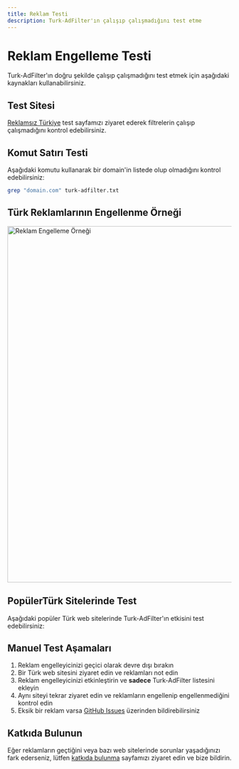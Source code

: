 ```yaml
---
title: Reklam Testi
description: Turk-AdFilter'ın çalışıp çalışmadığını test etme
---
```


# Reklam Engelleme Testi

Turk-AdFilter'ın doğru şekilde çalışıp çalışmadığını test etmek için aşağıdaki kaynakları kullanabilirsiniz.

## Test Sitesi

[Reklamsız Türkiye](https://reklamsiz-turkiye.com/test) test sayfamızı ziyaret ederek filtrelerin çalışıp çalışmadığını kontrol edebilirsiniz.

## Komut Satırı Testi

Aşağıdaki komutu kullanarak bir domain'in listede olup olmadığını kontrol edebilirsiniz:

```bash
grep "domain.com" turk-adfilter.txt
```

## Türk Reklamlarının Engellenme Örneği

<img src="/assets/ad-blocking-example.png" alt="Reklam Engelleme Örneği" width="800" />

## PopülerTürk Sitelerinde Test

Aşağıdaki popüler Türk web sitelerinde Turk-AdFilter'ın etkisini test edebilirsiniz:

<Cards>
  <Card title="Haber Siteleri Testi" href="/docs/test-haber" />
  <Card title="Video Siteleri Testi" href="/docs/test-video" />
  <Card title="E-Ticaret Siteleri Testi" href="/docs/test-eticaret" />
</Cards>

## Manuel Test Aşamaları

1. Reklam engelleyicinizi geçici olarak devre dışı bırakın
2. Bir Türk web sitesini ziyaret edin ve reklamları not edin
3. Reklam engelleyicinizi etkinleştirin ve **sadece** Turk-AdFilter listesini ekleyin
4. Aynı siteyi tekrar ziyaret edin ve reklamların engellenip engellenmediğini kontrol edin
5. Eksik bir reklam varsa [GitHub Issues](https://github.com/omerdduran/turk-adfilter/issues) üzerinden bildirebilirsiniz

## Katkıda Bulunun

Eğer reklamların geçtiğini veya bazı web sitelerinde sorunlar yaşadığınızı fark ederseniz, lütfen [katkıda bulunma](/docs/katki) sayfamızı ziyaret edin ve bize bildirin.
